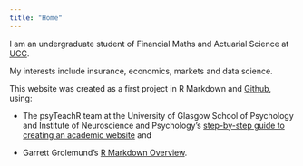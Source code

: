 ```yaml
---
title: "Home"
---
```


I am an undergraduate student of Financial Maths and Actuarial Science at 
[UCC](https://www.ucc.ie/en/).

My interests include insurance, economics, markets and data science.

This website was created as a first project in R Markdown and [Github](https://github.com/pomahony250), using:

* The psyTeachR team at the University of Glasgow School of Psychology and Institute of Neuroscience and Psychology's [step-by-step guide to creating an academic website](https://gupsych.github.io/acadweb/setup.html) and 

* Garrett Grolemund's [R Markdown Overview](https://garrettgman.github.io/rmarkdown/rmarkdown_websites.html#overview).

